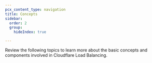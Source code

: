 ```yaml
---
pcx_content_type: navigation
title: Concepts
sidebar:
  order: 2
  group:
    hideIndex: true

---
```



Review the following topics to learn more about the basic concepts and components involved in Cloudflare Load Balancing.

<DirectoryListing />
